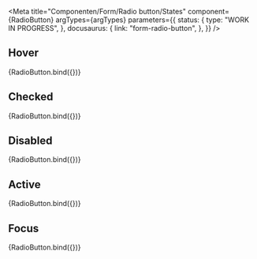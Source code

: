 
<Meta
  title="Componenten/Form/Radio button/States"
  component={RadioButton}
  argTypes={argTypes}
  parameters={{
    status: {
      type: "WORK IN PROGRESS",
    },
    docusaurus: {
      link: "form-radio-button",
    },
  }}
/>

## Hover

<Canvas>
  <Story name="Hover" args={{ ...defaultArgs, hover: true }}>
    {RadioButton.bind({})}
  </Story>
</Canvas>

## Checked

<Canvas>
  <Story name="Checked" args={{ ...defaultArgs, checked: true }}>
    {RadioButton.bind({})}
  </Story>
</Canvas>

## Disabled

<Canvas>
  <Story name="Disabled" args={{ ...defaultArgs, disabled: true }}>
    {RadioButton.bind({})}
  </Story>
</Canvas>

## Active

<Canvas>
  <Story name="Active" args={{ ...defaultArgs, active: true }}>
    {RadioButton.bind({})}
  </Story>
</Canvas>

## Focus

<Canvas>
  <Story name="Focus" args={{ ...defaultArgs, focus: true }}>
    {RadioButton.bind({})}
  </Story>
</Canvas>

